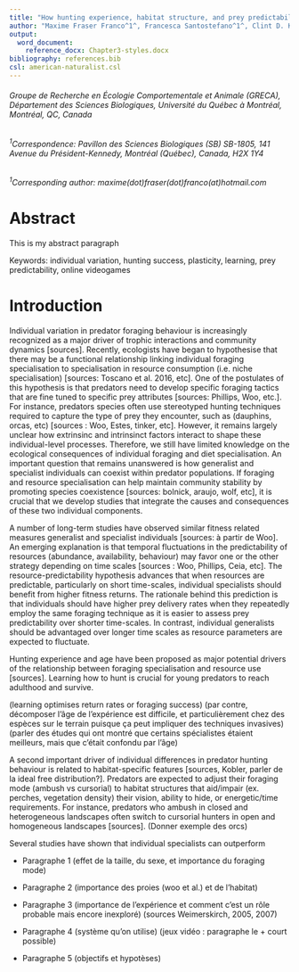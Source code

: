 ```yaml
---
title: "How hunting experience, habitat structure, and prey predictability jointly shape individual specialisation in predator foraging mode in an online videogame"
author: "Maxime Fraser Franco^1^, Francesca Santostefano^1^, Clint D. Kelly^1^, Pierre-Olivier Montiglio^1^"
output: 
  word_document:
    reference_docx: Chapter3-styles.docx
bibliography: references.bib
csl: american-naturalist.csl
---
```

###### Groupe de Recherche en Écologie Comportementale et Animale (GRECA), Département des Sciences Biologiques, Université du Québec à Montréal, Montréal, QC, Canada
  
###### ^1^Correspondence: Pavillon des Sciences Biologiques (SB) SB-1805, 141 Avenue du Président-Kennedy, Montréal (Québec), Canada, H2X 1Y4

###### ^1^Corresponding author: maxime(dot)fraser(dot)franco(at)hotmail.com


\newpage
# Abstract {.unnumbered}
This is my abstract paragraph

Keywords: individual variation, hunting success, plasticity, learning, prey predictability, online videogames

\newpage
# Introduction {.unnumbered}

Individual variation in predator foraging behaviour is increasingly recognized as a major driver of trophic interactions and community dynamics [sources]. Recently, ecologists have began to hypothesise that there may be a functional relationship linking individual foraging specialisation to specialisation in resource consumption (i.e. niche specialisation) [sources: Toscano et al. 2016, etc]. One of the postulates of this hypothesis is that predators need to develop specific foraging tactics that are fine tuned to specific prey attributes [sources: Phillips, Woo, etc.]. For instance, predators species often use stereotyped hunting techniques required to capture the type of prey they encounter, such as (dauphins, orcas, etc) [sources : Woo, Estes, tinker, etc]. However, it remains largely unclear how extrinsinc and intrinsinct factors interact to shape these individual-level processes. Therefore, we still have limited knowledge on the ecological consequences of individual foraging and diet specialisation. An important question that remains unanswered is how generalist and specialist individuals can coexist within predator populations. If foraging and resource specialisation can help maintain community stability by promoting species coexistence [sources: bolnick, araujo, wolf, etc], it is crucial that we develop studies that integrate the causes and consequences of these two individual components.
 
A number of long-term studies have observed similar fitness related measures generalist and specialist individuals [sources: à partir de Woo]. An emerging explanation is that temporal fluctuations in the predictability of resources (abundance, availability, behaviour) may favor one or the other strategy depending on time scales [sources : Woo, Phillips, Ceia, etc]. The resource-predictability hypothesis advances that when resources are predictable, particularly on short time-scales, individual specialists should benefit from higher fitness returns. The rationale behind this prediction is that individuals should have higher prey delivery rates when they repeatedly employ the same foraging technique as it is easier to assess prey predictability over shorter time-scales. In contrast, individual generalists should be advantaged over longer time scales as resource parameters are expected to fluctuate.

Hunting experience and age have been proposed as major potential drivers of the relationship between foraging specialisation and resource use [sources]. Learning how to hunt is crucial for young predators to reach adulthood and survive. 

(learning optimises return rates or foraging success)
(par contre, décomposer l'âge de l'expérience est difficile, et particulièrement chez des espèces sur le terrain puisque ça peut impliquer des techniques invasives)
(parler des études qui ont montré que certains spécialistes étaient meilleurs, mais que c'était confondu par l'âge)

A second important driver of individual differences in predator hunting behaviour is related to habitat-specific features [sources, Kobler, parler de la ideal free distribution?]. Predators are expected to adjust their foraging mode (ambush vs cursorial) to habitat structures that aid/impair (ex. perches, vegetation density) their vision, ability to hide, or energetic/time requirements. For instance, predators who ambush in closed and heterogeneous landscapes often switch to cursorial hunters in open and homogeneous landscapes [sources]. (Donner exemple des orcs)


Several studies have shown that individual specialists can outperform

- Paragraphe 1 (effet de la taille, du sexe, et importance du foraging mode)

- Paragraphe 2 (importance des proies (woo et al.) et de l'habitat)

- Paragraphe 3 (importance de l'expérience et comment c'est un rôle probable mais encore inexploré) (sources Weimerskirch, 2005, 2007)

- Paragraphe 4 (système qu'on utilise) (jeux vidéo : paragraphe le + court possible)

- Paragraphe 5 (objectifs et hypotèses)

